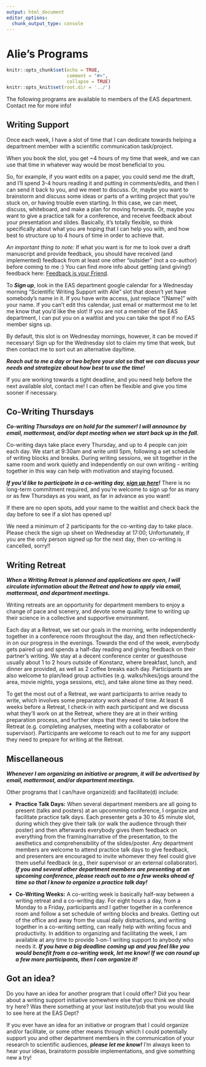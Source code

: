 ```yaml
---
output: html_document
editor_options:
  chunk_output_type: console
---
```


# Alie's Programs {#alies_programs}

```r
knitr::opts_chunk$set(echo = TRUE,
                      comment = "#>",
                      collapse = TRUE)
knitr::opts_knit$set(root.dir = '../')
```

The following programs are available to members of the EAS department. Contact me for more info!

## Writing Support {-}

Once each week, I have a slot of time that I can dedicate towards helping a department member with a scientific communication task/project. 

When you book the slot, you get ~4 hours of my time that week, and we can use that time in whatever way would be most beneficial to you. 

So, for example, if you want edits on a paper, you could send me the draft, and I'll spend 3-4 hours reading it and putting in comments/edits, and then I can send it back to you, and we meet to discuss. Or, maybe you want to brainstorm and discuss some ideas or parts of a writing project that you're stuck on, or having trouble even starting. In this case, we can meet, discuss, whiteboard, and make a plan for moving forwards. Or, maybe you want to give a practice talk for a conference, and receive feedback about your presentation and slides. Basically, it's totally flexible, so think specifically about what you are hoping that I can help you with, and how best to structure up to 4 hours of time in order to achieve that. 

*An important thing to note:* If what you want is for me to look over a draft manuscript and provide feedback, you should have received (and implemented) feedback from at least one other "outsider" (not a co-author) before coming to me :) You can find more info about getting (and giving!) feedback here: [Feedback is your Friend](#FF).

To ***Sign up***, look in the EAS department google calendar for a Wednesday morning "Scientific Writing Support with Alie" slot that doesn't yet have somebody's name in it. If you have write access, just replace "[Name]" with your name. If you can't edit this calendar, just email or mattermost me to let me know that you'd like the slot! If you are not a member of the EAS department, I can put you on a waitlist and you can take the spot if no EAS member signs up.

By default, this slot is on Wednesday mornings, however, it can be moved if necessary! Sign up for the Wednesday slot to claim my time that week, but then contact me to sort out an alternative day/time.

***Reach out to me a day or two before your slot so that we can discuss your needs and strategize about how best to use the time!***

If you are working towards a tight deadline, and you need help before the next available slot, contact me! I can often be flexible and give you time sooner if necessary.  
  

## Co-Writing Thursdays {-}

***Co-writing Thursdays are on hold for the summer! I will announce by email, mattermost, and/or dept meeting when we start back up in the fall.***

Co-writing days take place every Thursday, and up to 4 people can join each day. We start at 9:30am and write until 5pm, following a set schedule of writing blocks and breaks. During writing sessions, we sit together in the same room and work quietly and independently on our own writing - writing together in this way can help with motivation and staying focused.

***If you'd like to participate in a co-writing day, [sign up here](https://docs.google.com/spreadsheets/d/1xdXCNQEE3PODH2Q4aI1c7A3heXJXacsQPLYiY-1O2Ps/edit?usp=sharing)!*** There is no long-term commitment required, and you're welcome to sign up for as many or as few Thursdays as you want, as far in advance as you want! 

If there are no open spots, add your name to the waitlist and check back the day before to see if a slot has opened up! 

We need a minimum of 2 participants for the co-writing day to take place. Please check the sign up sheet on Wednesday at 17:00; Unfortunately, if you are the only person signed up for the next day, then co-writing is cancelled, sorry!!


## Writing Retreat {-}

***When a Writing Retreat is planned and applications are open, I will circulate information about the Retreat and how to apply via email, mattermost, and department meetings.***

Writing retreats are an opportunity for department members to enjoy a change of pace and scenery, and devote some quality time to writing up their science in a collective and supportive environment.

Each day at a Retreat, we set our goals in the morning, write independently together in a conference room throughout the day, and then reflect/check-in on our progress in the evenings. Towards the end of the week, everybody gets paired up and spends a half-day reading and giving feedback on their partner's writing. We stay at a decent conference center or guesthouse usually about 1 to 2 hours outside of Konstanz, where breakfast, lunch, and dinner are provided, as well as 2 coffee breaks each day. Participants are also welcome to plan/lead group activities (e.g. walks/hikes/jogs around the area, movie nights, yoga sessions, etc), and take alone time as they need.

To get the most out of a Retreat, we want participants to arrive ready to write, which involves some preparatory work ahead of time. At least 6 weeks before a Retreat, I check-in with each participant and we discuss what they'll work on at the Retreat, where they are at in their writing preparation process, and further steps that they need to take before the Retreat (e.g. completing analyses, meeting with a collaborator or supervisor). Participants are welcome to reach out to me for any support they need to prepare for writing at the Retreat.

## Miscellaneous {-}

***Whenever I am organizing an initiative or program, it will be advertised by email, mattermost, and/or department meetings.***

Other programs that I can/have organize(d) and facilitate(d) include:

* **Practice Talk Days:** When several department members are all going to present (talks and posters) at an upcomming conference, I organize and facilitate practice talk days. Each presenter gets a 30 to 45 minute slot, during which they give their talk (or walk the audience through their poster) and then afterwards everybody gives them feedback on everything from the framing/narrative of the presentation, to the aesthetics and comprehensibility of the slides/poster. Any department members are welcome to attend practice talk days to give feedback, and presenters are encouraged to invite whomever they feel could give them useful feedback (e.g., their supervisor or an external collaborator). ***If you and several other department members are presenting at an upcoming conference, please reach out to me a few weeks ahead of time so that I know to organize a practice talk day!***

* **Co-Writing Weeks:** A co-writing week is basically half-way between a writing retreat and a co-writing day. For eight hours a day, from a Monday to a Friday, participants and I gather together in a conference room and follow a set schedule of writing blocks and breaks. Getting out of the office and away from the usual daily distractions, and writing together in a co-writing setting, can really help with writing focus and productivity. In addition to organizing and facilitating the week, I am available at any time to provide 1-on-1 writing support to anybody who needs it. ***If you have a big deadline coming up and you feel like you would benefit from a co-writing week, let me know! If we can round up a few more participants, then I can organize it!***




## Got an idea? {-}

Do you have an idea for another program that I could offer? Did you hear about a writing support initiative somewhere else that you think we should try here? Was there something at your last institute/job that you would like to see here at the EAS Dept? 

If you ever have an idea for an initiative or program that I could organize and/or facilitate, or some other means through which I could potentially support you and other department members in the communication of your research to scientific audiences, ***please let me know!*** I'm always keen to hear your ideas, brainstorm possible implementations, and give something new a try!


<!-- ## Writing Feedback Workshop {-} -->
<!-- ctrl+shift+C the whole block to uncomment -->

<!-- Do you have a manuscript that you're working on, and you're at a point where you'd really like to poll your future audience to find out what they think of the writing? Are you kinda stuck on a paper and not sure what direction to take it in terms of the story, framing, etc? Are you wondering if your manuscripts makes sense to anybody except you and your favorite co-author?  -->

<!-- ***If so, let me know! We can organize a Writing Feedback Workshop for your manuscript!*** -->

<!-- A Writing Feedback Workshop allows you to get a lot of feedback, from different points of view, on your manuscript. This feedback is focussed on the *writing* (not the science, per se), i.e., the focus is on *how* you have presented and communicated your study/research, rather than on the scientific value and validity of that study/research.  -->

<!-- The way it works: -->

<!-- 1. We set a time (at least 1 week in the future) and a place (could also be on zoom!) and advertise it to the department. -->
<!-- 2. You fill out a special cover page that preemptively answers questions about the type of feedback you'd like to get. You attach this to your manuscript. -->
<!-- 3. People who are interested in participating will contact you, and you send them your manuscript (with the cover page). -->
<!-- 4. Participants (including myself) read your draft and put in comments and/or track-changes, and/or make notes about their feedback.  -->
<!-- 5. During the time of the workshop, we go through the manuscript from start to end (and/or focus on the relevant sections). Participants can make suggestions, ask questions, give their impressions, etc. You, the author, can discuss these suggestions, ask questions, present alternatives, etc. It's basically just a helpful, friendly, discussion in which you receive ideas and suggestions on how you could improve the writing of your paper. I can facilitate this workshop for/with you, or you can take the lead if you want! -->
<!-- 6. If participants feel that they have other important pieces of feedback that didn't get covered during the workshop, they can send you their annotated copies of the manuscript. -->
<!-- 7. You consider participants' feedback carefully and critically, and move forward confidently with your manuscript writing! -->


